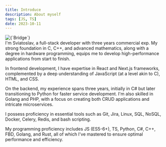 ```yaml
---
title: Introduce
description: About myself
tags: [JS, TS]
date: 2023-10-11
---
```


<div className="flex w-full items-center flex-col-reverse md:flex-row">
  <div className="mr-5">
  <Image
    alt={`Bridge`}
    src={`/images/1.jpg`}
    width={720}
    height={480}
    priority
  />
  </div>

  <div className="text-justify">
I'm Sviatoslav, a full-stack developer with three years commercial exp. My strong foundation in C, C++, and advanced mathematics, along with a degree in hardware programming, equips me to develop high-performance applications from start to finish.

In frontend development, I have expertise in React and Next.js frameworks, complemented by a deep understanding of JavaScript (at a level akin to C), HTML, and CSS.

On the backend, my experience spans three years, initially in C# but later transitioning to Python for faster service development. I'm also skilled in Golang and PHP, with a focus on creating both CRUD applications and intricate microservices.

I possess proficiency in essential tools such as Git, Jira, Linux, SQL, NoSQL, Docker, Celery, Redis, and bash scripting.

My programming proficiency includes JS (ES5-6+), TS, Python, C#, C++, FBD, Golang, and Rust, all of which I've mastered to ensure optimal performance and efficiency.

</div>

</div>

